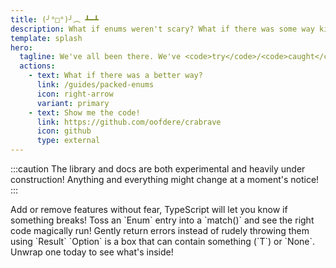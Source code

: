 ```yaml
---
title: (╯°□°)╯︵ ┻━┻
description: What if enums weren't scary? What if there was some way kindly hand over errors instead of throwing (╯°□°)╯︵ ┻━┻
template: splash
hero:
  tagline: We've all been there. We've <code>try</code>/<code>caught</code> it all. We've enumerated all our misery with the help of <code>as const</code>. 
  actions:
    - text: What if there was a better way?
      link: /guides/packed-enums
      icon: right-arrow
      variant: primary
    - text: Show me the code!
      link: https://github.com/oofdere/crabrave
      icon: github
	  type: external
---
```



:::caution
The library and docs are both experimental and heavily under construction! Anything and everything might change at a moment's notice!
:::

<CardGrid stagger>
	<Card title="Update content" icon="pencil">
		Add or remove features without fear, TypeScript will let you know if something breaks!
	</Card>
	<Card title="Packed Enums hold data" icon="list-format">
		Toss an `Enum<Coins>` entry into a `match()` and see the right code magically run!
	</Card>
	<Card title="Results pass errors" icon="random">
		Gently return errors instead of rudely throwing them using `Result<T, E>`
	</Card>
	<Card title="Options are like a gift" icon="star">
		`Option<T>` is a box that can contain something (`T`) or `None`. Unwrap one today to see what's inside!
	</Card>
	
</CardGrid>
